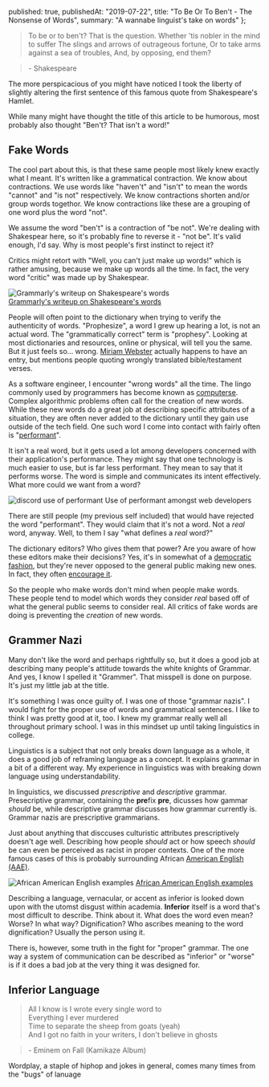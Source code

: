 
  published: true,
  publishedAt: "2019-07-22",
  title: "To Be Or To Ben't - The Nonsense of Words",
  summary: "A wannabe linguist's take on words"
};


> To be or to ben't? That is the question. Whether 'tis nobler in the mind to suffer The slings and arrows of outrageous fortune, Or to take arms against a sea of troubles, And, by opposing, end them?

> \-  Shakespeare

The more perspicacious of you might have noticed I took the liberty of slightly altering the first sentence of this famous quote from Shakespeare's Hamlet.

While many might have thought the title of this article to be humorous, most probably also thought "Ben't? That isn't a word!"

## Fake Words

The cool part about this, is that these same people most likely knew exactly what I meant. It's written like a grammatical contraction. We know about contractions. We use words like "haven't" and "isn't" to mean the words "cannot" and "is not" respectively. We know contractions shorten and/or group words togethor. We know contractions like these are a grouping of one word plus the word "not".

We assume the word "ben't" is a contraction of "be not". We're dealing with Shakespear here, so it's probably fine to reverse it - "not be". It's valid enough, I'd say. Why is most people's first instinct to reject it?

Critics might retort with "Well, you can't just make up words!" which is rather amusing, because we make up words all the time. In fact, the very word "critic" was made up by Shakespear.

![Grammarly's writeup on Shakespeare's words](https://contenthub-static.grammarly.com/blog/wp-content/uploads/2014/04/blog63.jpg)  
<a href="https://www.grammarly.com/blog/15-words-invented-by-shakespeare/" className="image-label">Grammarly's writeup on Shakespeare's words</a>

People will often point to the dictionary when trying to verify the authenticity of words. "Prophesize", a word I grew up hearing a lot, is not an actual word. The "grammatically correct" term is "prophesy". Looking at most dictionaries and resources, online or physical, will tell you the same. But it just feels so... wrong. [Miriam Webster](https://www.merriam-webster.com/dictionary/prophesize) actually happens to have an entry, but mentions people quoting wrongly translated bible/testament verses.

As a software engineer, I encounter "wrong words" all the time. The lingo commonly used by programmers has become known as [computerse](https://www.merriam-webster.com/dictionary/computerese). Complex algorithmic problems often call for the creation of new words. While these new words do a great job at describing specific attributes of a situation, they are often never added to the dictionary until they gain use outside of the tech field. One such word I come into contact with fairly often is "[performant](https://en.wiktionary.org/wiki/performant)".

It isn't a real word, but it gets used a lot among developers concerned with their application's performance. They might say that one technology is much easier to use, but is far less performant. They mean to say that it performs worse. The word is simple and communicates its intent effectively. What more could we want from a word?

![discord use of performant](https://i.imgur.com/k78WCwW.jpg)
<a className="image-label">Use of performant amongst web developers</a>

There are still people (my previous self included) that would have rejected the word "performant". They would claim that it's not a word. Not a _real_ word, anyway. Well, to them I say "what defines a _real_ word?"

The dictionary editors? Who gives them that power? Are you aware of how these editors make their decisions? Yes, it's in somewhat of a [democratic fashion](https://www.merriam-webster.com/help/faq-words-into-dictionary), but they're never opposed to the general public making new ones. In fact, they often [encourage it](https://www.ted.com/talks/erin_mckean_go_ahead_make_up_new_words).

So the people who make words don't mind when people make words. These people tend to model which words they consider _real_ based off of what the general public seems to consider real. All critics of fake words are doing is preventing the _creation_ of new words.

## Grammer Nazi

Many don't like the word and perhaps rightfully so, but it does a good job at describing many people's attitude towards the white knights of Grammar. And yes, I know I spelled it "Grammer". That misspell is done on purpose. It's just my little jab at the title. 

It's something I was once guilty of. I was one of those "grammar nazis". I would fight for the proper use of words and grammatical sentences. I like to think I was pretty good at it, too. I knew my grammar really well all throughout primary school. I was in this mindset up until taking linguistics in college. 

Linguistics is a subject that not only breaks down language as a whole, it does a good job of reframing language as a concept. It explains grammar in a bit of a different way. My experience in linguistics was with breaking down language using understandability.

In linguistics, we discussed *prescriptive* and *descriptive* grammar. Presecriptive grammar, containing the **pre**fix **pre**, dicusses how gammar *should* be, while descriptive grammar discusses how grammar currently is. Grammar nazis are prescriptive grammarians. 

Just about anything that disccuses culturistic attributes prescriptively doesn't age well. Describing how people *should* act or how speech *should* be can even be perceived as racist in proper contexts. One of the more famous cases of this is probably surrounding African [American English (AAE)](https://en.wikipedia.org/wiki/African-American_Vernacular_English). 

![African American English examples](https://present5.com/docs//african_american_english_-_yamanova_images/african_american_english_-_yamanova_12.jpg)
<a href="https://pubs.asha.org/doi/10.1044/cds15.2.33" className="image-label">African American English examples</a>

Describing a language, vernacular, or accent as inferior is looked down upon with the utomst disgust within academia. **Inferior** itself is a word that's most difficult to describe. Think about it. What does the word even mean? Worse? In what way? Dignification? Who ascribes meaning to the word dignification? Usually the person using it. 

There is, however, some truth in the fight for "proper" grammar. The one way a system of communication can be described as "inferior" or "worse" is if it does a bad job at the very thing it was designed for.

## Inferior Language

>All I know is I wrote every single word to  
>Everything I ever murdered  
>Time to separate the sheep from goats (yeah)  
>And I got no faith in your writers, I don't believe in ghosts

> \- Eminem on Fall (Kamikaze Album)

Wordplay, a staple of hiphop and jokes in general, comes many times from the "bugs" of lanuage